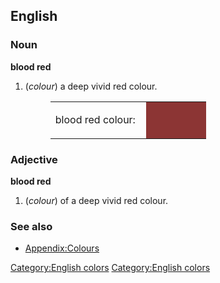 ==English==
[[Category:English colors]]

===Noun===
'''blood red'''
#(''colour'') a deep vivid red colour.
#:<table><tr><td>blood red colour: &nbsp;</td><td bgcolor="#8C3534" width="80">&nbsp; </td></tr></table>

===Adjective===
'''blood red'''
#(''colour'') of a deep vivid red colour.

===See also===
*[[Wiktionary_Appendix:Colours|Appendix:Colours]]

[[Category:English colors]]